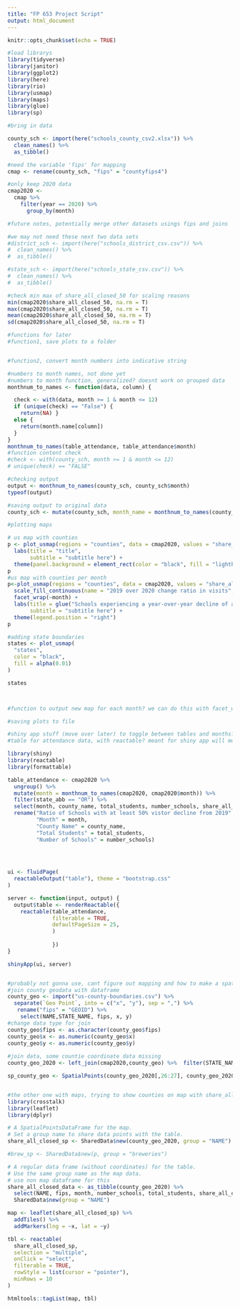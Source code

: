 ```yaml
---
title: "FP 653 Project Script"
output: html_document
---
```


```r
knitr::opts_chunk$set(echo = TRUE)
```


```r
#load librarys 
library(tidyverse)
library(janitor)
library(ggplot2)
library(here)
library(rio)
library(usmap)
library(maps)
library(glue)
library(sp)

```


```r
#bring in data

county_sch <- import(here("schools_county_csv2.xlsx")) %>% 
  clean_names() %>%
  as_tibble()

#need the variable 'fips' for mapping
cmap <- rename(county_sch, "fips" = "countyfips4")

#only keep 2020 data
cmap2020 <- 
  cmap %>% 
    filter(year == 2020) %>% 
      group_by(month)

#future notes, potentially merge other datasets usings fips and joins

#we may not need these next two data sets
#district_sch <- import(here("schools_district_csv.csv")) %>% 
#  clean_names() %>%
#  as_tibble()

#state_sch <- import(here("schools_state_csv.csv")) %>% 
#  clean_names() %>%
#  as_tibble()

#check min max of share_all_closed_50 for scaling reasons
min(cmap2020$share_all_closed_50, na.rm = T)
max(cmap2020$share_all_closed_50, na.rm = T)
mean(cmap2020$share_all_closed_50, na.rm = T)
sd(cmap2020$share_all_closed_50, na.rm = T)


```

```r
#functions for later
#function1, save plots to a folder 


#function2, convert month numbers into indicative string 

#numbers to month names, not done yet
#numbers to month function, generalized? doesnt work on grouped data 
monthnum_to_names <- function(data, column) {

  check <- with(data, month >= 1 & month <= 12)
  if (unique(check) == "False") {
    return(NA) }
  else {
    return(month.name[column])
  } 
}
monthnum_to_names(table_attendance, table_attendance$month)
#function content check
#check <- with(county_sch, month >= 1 & month <= 12)
# unique(check) == "FALSE"

#checking output  
output <- monthnum_to_names(county_sch, county_sch$month)
typeof(output)

#saving output to original data
county_sch <- mutate(county_sch, month_name = monthnum_to_names(county_sch, county_sch$month))


```


```r
#plotting maps

# us map with counties
p <- plot_usmap(regions = "counties", data = cmap2020, values = "share_all_closed_50") + 
  labs(title = "title",
       subtitle = "subtitle here") + 
  theme(panel.background = element_rect(color = "black", fill = "lightblue"))
p
#us map with counties per month
p<-plot_usmap(regions = "counties", data = cmap2020, values = "share_all_closed_50") + 
  scale_fill_continuous(name = "2019 over 2020 change ratio in visits", na.value = "white") +
  facet_wrap(~month) +
  labs(title = glue("Schools experiencing a year-over-year decline of at least 50 percent for month:{cmap2020$month}"), #need to figure out how to glue properly
       subtitle = "subtitle here") + 
  theme(legend.position = "right")
p

#adding state boundaries
states <- plot_usmap(
  "states", 
  color = "black",
  fill = alpha(0.01)
) 

states



#function to output new map for each month? we can do this with facet_wrap
```

```r
#saving plots to file


```

```r
#shiny app stuff (move over later) to toggle between tables and months??
#table for attendance data, with reactable? meant for shiny app will move it to the app once I know whats going on

library(shiny)
library(reactable)
library(formattable)

table_attendance <- cmap2020 %>% 
  ungroup() %>%
  mutate(month = monthnum_to_names(cmap2020, cmap2020$month)) %>% 
  filter(state_abb == "OR") %>% 
  select(month, county_name, total_students, number_schools, share_all_closed_50, fips) %>% 
  rename("Ratio of Schools with at least 50% vistor decline from 2019" = share_all_closed_50,
         "Month" = month,
         "County Name" = county_name,
         "Total Students" = total_students,
         "Number of Schools" = number_schools)
  
  


ui <- fluidPage(
  reactableOutput("table"), theme = "bootstrap.css"
)

server <- function(input, output) {
  output$table <- renderReactable({
    reactable(table_attendance,
              filterable = TRUE,
              defaultPageSize = 25,
              )
                
              })
}

shinyApp(ui, server)


#probably not gonna use, cant figure out mapping and how to make a spatialpointdataframe
#join county geodata with dataframe 
county_geo <- import("us-county-boundaries.csv") %>%  
  separate(`Geo Point`, into = c("x", "y"), sep = ",") %>% 
   rename("fips" = "GEOID") %>%   
    select(NAME,STATE_NAME, fips, x, y)  
#change data type for join
county_geo$fips <- as.character(county_geo$fips)
county_geo$x <- as.numeric(county_geo$x)
county_geo$y <- as.numeric(county_geo$y)
  
#join data, some countie coordinate data missing 
county_geo_2020 <- left_join(cmap2020,county_geo) %>%  filter(STATE_NAME == "Oregon")

sp_county_geo <- SpatialPoints(county_geo_2020[,26:27], county_geo_2020)


#the other one with maps, trying to show counties on map with share_all_closed
library(crosstalk)
library(leaflet)
library(dplyr)

# A SpatialPointsDataFrame for the map.
# Set a group name to share data points with the table.
share_all_closed_sp <- SharedData$new(county_geo_2020, group = "NAME")

#brew_sp <- SharedData$new(p, group = "breweries")

# A regular data frame (without coordinates) for the table.
# Use the same group name as the map data.
# use non map dataframe for this
share_all_closed_data <- as_tibble(county_geo_2020) %>%
  select(NAME, fips, month, number_schools, total_students, share_all_closed_50) %>% 
  SharedData$new(group = "NAME")

map <- leaflet(share_all_closed_sp) %>%
  addTiles() %>%
  addMarkers(lng = ~x, lat = ~y)

tbl <- reactable(
  share_all_closed_sp,
  selection = "multiple",
  onClick = "select",
  filterable = TRUE,
  rowStyle = list(cursor = "pointer"),
  minRows = 10
)

htmltools::tagList(map, tbl)


```
